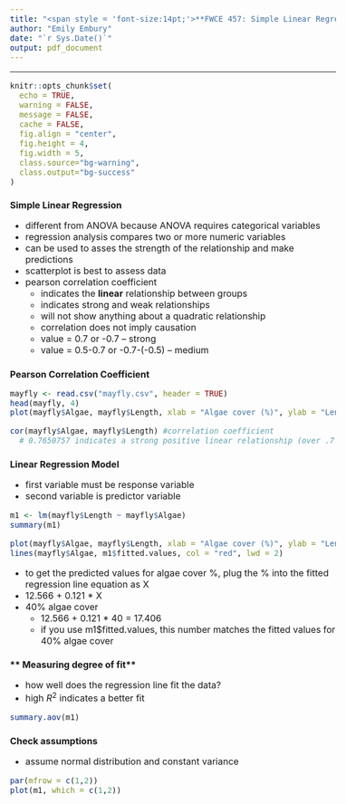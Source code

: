 ```yaml
---
title: "<span style = 'font-size:14pt;'>**FWCE 457: Simple Linear Regression Class Notes </span>**"
author: "Emily Embury"
date: "`r Sys.Date()`"
output: pdf_document
---
```

<style type="text/css">
/* Whole document: */
body{
  font-size: 12pt;
}
/* Headers */
h1{
  font-size: 12pt;
}
</style>

---

```r
knitr::opts_chunk$set(
  echo = TRUE,              
  warning = FALSE,       
  message = FALSE,  
  cache = FALSE,        
  fig.align = "center", 
  fig.height = 4,
  fig.width = 5,
  class.source="bg-warning",
  class.output="bg-success"
)

```


# **Simple Linear Regression**

  - different from ANOVA because ANOVA requires categorical variables
  - regression analysis compares two or more numeric variables
  - can be used to asses the strength of the relationship and make predictions
  - scatterplot is best to assess data
  - pearson correlation coefficient
    - indicates the **linear** relationship between groups
    - indicates strong and weak relationships
    - will not show anything about a quadratic relationship
    - correlation does not imply causation
    - value = 0.7 or -0.7 -- strong
    - value = 0.5-0.7 or -0.7-(-0.5) -- medium
    
# **Pearson Correlation Coefficient**
```r
mayfly <- read.csv("mayfly.csv", header = TRUE)
head(mayfly, 4)
plot(mayfly$Algae, mayfly$Length, xlab = "Algae cover (%)", ylab = "Length (mm)")

cor(mayfly$Algae, mayfly$Length) #correlation coefficient
  # 0.7650757 indicates a strong positive linear relationship (over .7 = strong)
```

# **Linear Regression Model **
  - first variable must be response variable
  - second variable is predictor variable
  
```r
m1 <- lm(mayfly$Length ~ mayfly$Algae)
summary(m1)

plot(mayfly$Algae, mayfly$Length, xlab = "Algae cover (%)", ylab = "Length (mm)")
lines(mayfly$Algae, m1$fitted.values, col = "red", lwd = 2)

```

  - to get the predicted values for algae cover %, plug the % into the fitted regression line equation as X
  - 12.566 + 0.121 * X
  - 40% algae cover
    - 12.566 + 0.121 * 40 = 17.406
    - if you use m1$fitted.values, this number matches the fitted values for 40% algae cover
    
    
# ** Measuring degree of fit**
  - how well does the regression line fit the data?
  - high $R^2$ indicates a better fit
  
```r
summary.aov(m1)
```
# **Check assumptions**    
  - assume normal distribution and constant variance
  
```r

par(mfrow = c(1,2))
plot(m1, which = c(1,2))

```